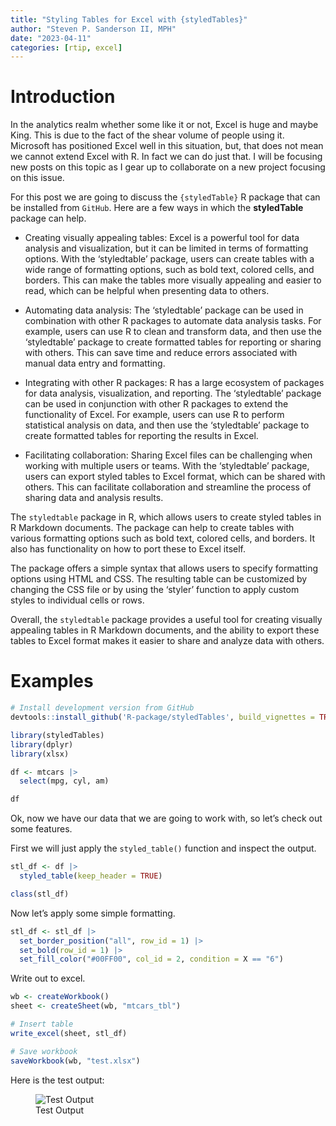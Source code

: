```yaml
---
title: "Styling Tables for Excel with {styledTables}"
author: "Steven P. Sanderson II, MPH"
date: "2023-04-11"
categories: [rtip, excel]
---
```


# Introduction

In the analytics realm whether some like it or not, Excel is huge and maybe King. This is due to the fact of the shear volume of people using it. Microsoft has positioned Excel well in this situation, but, that does not mean we cannot extend Excel with R. In fact we can do just that. I will be focusing new posts on this topic as I gear up to collaborate on a new project focusing on this issue.

For this post we are going to discuss the `{styledTable}` R package that can be installed from `GitHub`. Here are a few ways in which the **styledTable** package can help.

-   Creating visually appealing tables: Excel is a powerful tool for data analysis and visualization, but it can be limited in terms of formatting options. With the 'styledtable' package, users can create tables with a wide range of formatting options, such as bold text, colored cells, and borders. This can make the tables more visually appealing and easier to read, which can be helpful when presenting data to others.

-   Automating data analysis: The 'styledtable' package can be used in combination with other R packages to automate data analysis tasks. For example, users can use R to clean and transform data, and then use the 'styledtable' package to create formatted tables for reporting or sharing with others. This can save time and reduce errors associated with manual data entry and formatting.

-   Integrating with other R packages: R has a large ecosystem of packages for data analysis, visualization, and reporting. The 'styledtable' package can be used in conjunction with other R packages to extend the functionality of Excel. For example, users can use R to perform statistical analysis on data, and then use the 'styledtable' package to create formatted tables for reporting the results in Excel.

-   Facilitating collaboration: Sharing Excel files can be challenging when working with multiple users or teams. With the 'styledtable' package, users can export styled tables to Excel format, which can be shared with others. This can facilitate collaboration and streamline the process of sharing data and analysis results.

The `styledtable` package in R, which allows users to create styled tables in R Markdown documents. The package can help to create tables with various formatting options such as bold text, colored cells, and borders. It also has functionality on how to port these to Excel itself.

The package offers a simple syntax that allows users to specify formatting options using HTML and CSS. The resulting table can be customized by changing the CSS file or by using the 'styler' function to apply custom styles to individual cells or rows.

Overall, the `styledtable` package provides a useful tool for creating visually appealing tables in R Markdown documents, and the ability to export these tables to Excel format makes it easier to share and analyze data with others.

# Examples

```r
# Install development version from GitHub
devtools::install_github('R-package/styledTables', build_vignettes = TRUE)
```

```r
library(styledTables)
library(dplyr)
library(xlsx)

df <- mtcars |>
  select(mpg, cyl, am)

df
```

Ok, now we have our data that we are going to work with, so let's check out some features.

First we will just apply the `styled_table()` function and inspect the output.

```r
stl_df <- df |>
  styled_table(keep_header = TRUE)

class(stl_df)
```

Now let's apply some simple formatting.

```r
stl_df <- stl_df |>
  set_border_position("all", row_id = 1) |>
  set_bold(row_id = 1) |>
  set_fill_color("#00FF00", col_id = 2, condition = X == "6")
```

Write out to excel.

```r
wb <- createWorkbook()
sheet <- createSheet(wb, "mtcars_tbl")

# Insert table
write_excel(sheet, stl_df)

# Save workbook
saveWorkbook(wb, "test.xlsx")
```

Here is the test output:

![Test Output](example.JPG)
